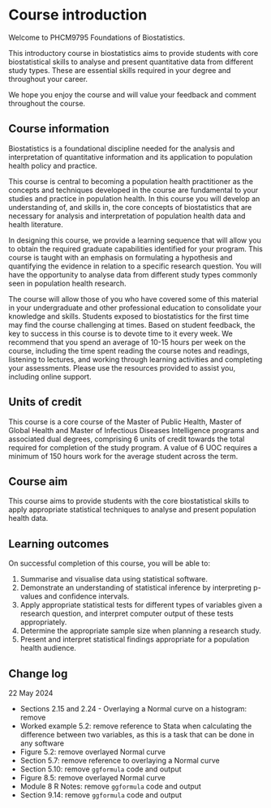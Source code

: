 # Course introduction {-}

Welcome to PHCM9795 Foundations of Biostatistics.

This introductory course in biostatistics aims to provide students with core biostatistical skills to analyse and present quantitative data from different study types. These are essential skills required in your degree and throughout your career.

We hope you enjoy the course and will value your feedback and comment throughout the course.

## Course information {-}

Biostatistics is a foundational discipline needed for the analysis and interpretation of quantitative information and its application to population health policy and practice. 

This course is central to becoming a population health practitioner as the concepts and techniques developed in the course are fundamental to your studies and practice in population health. In this course you will develop an understanding of, and skills in, the core concepts of biostatistics that are necessary for analysis and interpretation of population health data and health literature. 

In designing this course, we provide a learning sequence that will allow you to obtain the required graduate capabilities identified for your program. This course is taught with an emphasis on formulating a hypothesis and quantifying the evidence in relation to a specific research question. You will have the opportunity to analyse data from different study types commonly seen in population health research.

The course will allow those of you who have covered some of this material in your undergraduate and other professional education to consolidate your knowledge and skills.  Students exposed to biostatistics for the first time may find the course challenging at times. Based on student feedback, the key to success in this course is to devote time to it every week. We recommend that you spend an average of 10-15 hours per week on the course, including the time spent reading the course notes and readings, listening to lectures, and working through learning activities and completing your assessments. Please use the resources provided to assist you, including online support.

## Units of credit {-}
This course is a core course of the Master of Public Health, Master of Global Health and Master of Infectious Diseases Intelligence programs and associated dual degrees, comprising 6 units of credit towards the total required for completion of the study program. A value of 6 UOC requires a minimum of 150 hours work for the average student across the term.

## Course aim {-}
This course aims to provide students with the core biostatistical skills to apply appropriate statistical techniques to analyse and present population health data.

## Learning outcomes {-}
On successful completion of this course, you will be able to:

1. Summarise and visualise data using statistical software.
2. Demonstrate an understanding of statistical inference by interpreting p-values and confidence intervals.
3. Apply appropriate statistical tests for different types of variables given a research question, and interpret computer output of these tests appropriately.
4. Determine the appropriate sample size when planning a research study.
5. Present and interpret statistical findings appropriate for a population health audience.


## Change log

22 May 2024

- Sections 2.15 and 2.24 - Overlaying a Normal curve on a histogram: remove
- Worked example 5.2: remove reference to Stata when calculating the difference between two variables, as this is a task that can be done in any software
- Figure 5.2: remove overlayed Normal curve
- Section 5.7: remove reference to overlaying a Normal curve
- Section 5.10: remove `ggformula` code and output
- Figure 8.5: remove overlayed Normal curve
- Module 8 R Notes: remove `ggformula` code and output
- Section 9.14: remove `ggformula` code and output
